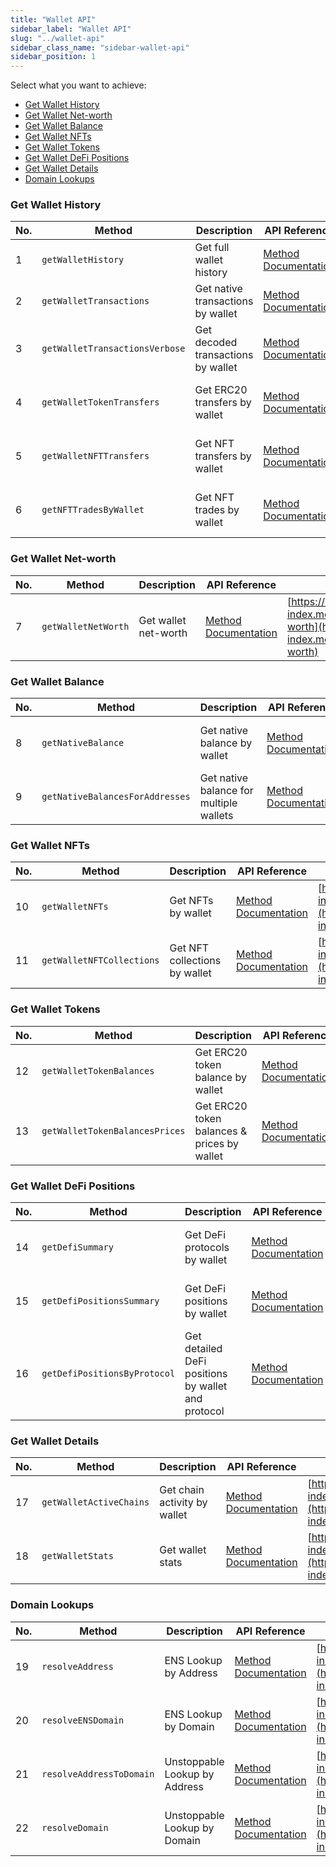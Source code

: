```yaml
---
title: "Wallet API"
sidebar_label: "Wallet API"
slug: "../wallet-api"
sidebar_class_name: "sidebar-wallet-api"
sidebar_position: 1
---
```



Select what you want to achieve:

- [Get Wallet History](#get-wallet-history)
- [Get Wallet Net-worth](#get-wallet-net-worth)
- [Get Wallet Balance](#get-wallet-balance)
- [Get Wallet NFTs](#get-wallet-nfts)
- [Get Wallet Tokens](#get-wallet-tokens)
- [Get Wallet DeFi Positions](#get-wallet-defi-positions)
- [Get Wallet Details](#get-wallet-details)
- [Domain Lookups](#domain-lookups)

### Get Wallet History

| No. | Method                         | Description                        | API Reference                                                                                      | URL                                                                                                                                        |
| --- | ------------------------------ | ---------------------------------- | -------------------------------------------------------------------------------------------------- | ------------------------------------------------------------------------------------------------------------------------------------------ |
| 1   | `getWalletHistory`             | Get full wallet history            | [Method Documentation](/web3-data-api/evm/reference/wallet-api/get-wallet-history)                 |                                                                                                                                            |
| 2   | `getWalletTransactions`        | Get native transactions by wallet  | [Method Documentation](/web3-data-api/evm/reference/wallet-api/get-transactions-by-wallet)         | [https://deep-index.moralis.io/api/v2.2/:address](https://deep-index.moralis.io/api/v2.2/:address)                                         |
| 3   | `getWalletTransactionsVerbose` | Get decoded transactions by wallet | [Method Documentation](/web3-data-api/evm/reference/wallet-api/get-decoded-transactions-by-wallet) | [https://deep-index.moralis.io/api/v2.2/:address/verbose](https://deep-index.moralis.io/api/v2.2/:address/verbose)                         |
| 4   | `getWalletTokenTransfers`      | Get ERC20 transfers by wallet      | [Method Documentation](/web3-data-api/evm/reference/wallet-api/get-wallet-token-transfers)         | [https://deep-index.moralis.io/api/v2.2/:address/erc20/transfers](https://deep-index.moralis.io/api/v2.2/:address/erc20/transfers)         |
| 5   | `getWalletNFTTransfers`        | Get NFT transfers by wallet        | [Method Documentation](/web3-data-api/evm/reference/wallet-api/get-wallet-nft-transfers)           | [https://deep-index.moralis.io/api/v2.2/:address/nft/transfers](https://deep-index.moralis.io/api/v2.2/:address/nft/transfers)             |
| 6   | `getNFTTradesByWallet`         | Get NFT trades by wallet           | [Method Documentation](/web3-data-api/evm/reference/wallet-api/get-nft-trades-by-wallet)           | [https://deep-index.moralis.io/api/v2.2/wallets/:address/nfts/trades](https://deep-index.moralis.io/api/v2.2/wallets/:address/nfts/trades) |

### Get Wallet Net-worth

| No. | Method              | Description          | API Reference                                                                        | URL                                                                                                                                    |
| --- | ------------------- | -------------------- | ------------------------------------------------------------------------------------ | -------------------------------------------------------------------------------------------------------------------------------------- |
| 7   | `getWalletNetWorth` | Get wallet net-worth | [Method Documentation](/web3-data-api/evm/reference/wallet-api/get-wallet-net-worth) | [https://deep-index.moralis.io/api/v2.2/wallets/:address/net-worth](https://deep-index.moralis.io/api/v2.2/wallets/:address/net-worth) |

### Get Wallet Balance

| No. | Method                          | Description                             | API Reference                                                                          | URL                                                                                                                |
| --- | ------------------------------- | --------------------------------------- | -------------------------------------------------------------------------------------- | ------------------------------------------------------------------------------------------------------------------ |
| 8   | `getNativeBalance`              | Get native balance by wallet            | [Method Documentation](/web3-data-api/evm/reference/get-native-balance)                | [https://deep-index.moralis.io/api/v2.2/:address/balance](https://deep-index.moralis.io/api/v2.2/:address/balance) |
| 9   | `getNativeBalancesForAddresses` | Get native balance for multiple wallets | [Method Documentation](/web3-data-api/evm/reference/get-native-balances-for-addresses) | [https://deep-index.moralis.io/api/v2.2/wallets/balances](https://deep-index.moralis.io/api/v2.2/wallets/balances) |

### Get Wallet NFTs

| No. | Method                    | Description                   | API Reference                                                                                 | URL                                                                                                                                |
| --- | ------------------------- | ----------------------------- | --------------------------------------------------------------------------------------------- | ---------------------------------------------------------------------------------------------------------------------------------- |
| 10  | `getWalletNFTs`           | Get NFTs by wallet            | [Method Documentation](/web3-data-api/evm/reference/wallet-api/get-nfts-by-wallet)            | [https://deep-index.moralis.io/api/v2.2/:address/nft](https://deep-index.moralis.io/api/v2.2/:address/nft)                         |
| 11  | `getWalletNFTCollections` | Get NFT collections by wallet | [Method Documentation](/web3-data-api/evm/reference/wallet-api/get-nft-collections-by-wallet) | [https://deep-index.moralis.io/api/v2.2/:address/nft/collections](https://deep-index.moralis.io/api/v2.2/:address/nft/collections) |

### Get Wallet Tokens

| No. | Method                         | Description                                 | API Reference                                                                                   | URL                                                                                                                              |
| --- | ------------------------------ | ------------------------------------------- | ----------------------------------------------------------------------------------------------- | -------------------------------------------------------------------------------------------------------------------------------- |
| 12  | `getWalletTokenBalances`       | Get ERC20 token balance by wallet           | [Method Documentation](/web3-data-api/evm/reference/wallet-api/get-token-balances-by-wallet)    | [https://deep-index.moralis.io/api/v2.2/:address/erc20](https://deep-index.moralis.io/api/v2.2/:address/erc20)                   |
| 13  | `getWalletTokenBalancesPrices` | Get ERC20 token balances & prices by wallet | [Method Documentation](/web3-data-api/evm/reference/wallet-api/get-wallet-token-balances-price) | [https://deep-index.moralis.io/api/v2.2/wallets/:address/tokens](https://deep-index.moralis.io/api/v2.2/wallets/:address/tokens) |

### Get Wallet DeFi Positions

| No. | Method                       | Description                                        | API Reference                                                                                  | URL                                                                                                                                                                  |
| --- | ---------------------------- | -------------------------------------------------- | ---------------------------------------------------------------------------------------------- | -------------------------------------------------------------------------------------------------------------------------------------------------------------------- |
| 14  | `getDefiSummary`             | Get DeFi protocols by wallet                       | [Method Documentation](/web3-data-api/evm/reference/wallet-api/get-defi-summary)               | [https://deep-index.moralis.io/api/v2.2/wallets/:address/defi/summary](https://deep-index.moralis.io/api/v2.2/wallets/:address/defi/summary)                         |
| 15  | `getDefiPositionsSummary`    | Get DeFi positions by wallet                       | [Method Documentation](/web3-data-api/evm/reference/wallet-api/get-defi-positions-summary)     | [https://deep-index.moralis.io/api/v2.2/wallets/:address/defi/positions](https://deep-index.moralis.io/api/v2.2/wallets/:address/defi/positions)                     |
| 16  | `getDefiPositionsByProtocol` | Get detailed DeFi positions by wallet and protocol | [Method Documentation](/web3-data-api/evm/reference/wallet-api/get-defi-positions-by-protocol) | [https://deep-index.moralis.io/api/v2.2/wallets/:address/defi/:protocol/positions](https://deep-index.moralis.io/api/v2.2/wallets/:address/defi/:protocol/positions) |

### Get Wallet Details

| No. | Method                  | Description                  | API Reference                                                                                | URL                                                                                                                              |
| --- | ----------------------- | ---------------------------- | -------------------------------------------------------------------------------------------- | -------------------------------------------------------------------------------------------------------------------------------- |
| 17  | `getWalletActiveChains` | Get chain activity by wallet | [Method Documentation](/web3-data-api/evm/reference/wallet-api/get-chain-activity-by-wallet) | [https://deep-index.moralis.io/api/v2.2/wallets/:address/chains](https://deep-index.moralis.io/api/v2.2/wallets/:address/chains) |
| 18  | `getWalletStats`        | Get wallet stats             | [Method Documentation](/web3-data-api/evm/reference/wallet-api/get-wallet-stats)             | [https://deep-index.moralis.io/api/v2.2/wallets/:address/stats](https://deep-index.moralis.io/api/v2.2/wallets/:address/stats)   |

### Domain Lookups

| No. | Method                   | Description                   | API Reference                                                                             | URL                                                                                                                                |
| --- | ------------------------ | ----------------------------- | ----------------------------------------------------------------------------------------- | ---------------------------------------------------------------------------------------------------------------------------------- |
| 19  | `resolveAddress`         | ENS Lookup by Address         | [Method Documentation](/web3-data-api/evm/reference/wallet-api/resolve-address)           | [https://deep-index.moralis.io/api/v2.2/resolve/:address/reverse](https://deep-index.moralis.io/api/v2.2/resolve/:address/reverse) |
| 20  | `resolveENSDomain`       | ENS Lookup by Domain          | [Method Documentation](/web3-data-api/evm/reference/wallet-api/resolve-ens-domain)        | [https://deep-index.moralis.io/api/v2.2/resolve/ens/:domain](https://deep-index.moralis.io/api/v2.2/resolve/ens/:domain)           |
| 21  | `resolveAddressToDomain` | Unstoppable Lookup by Address | [Method Documentation](/web3-data-api/evm/reference/wallet-api/resolve-address-to-domain) | [https://deep-index.moralis.io/api/v2.2/resolve/:address/domain](https://deep-index.moralis.io/api/v2.2/resolve/:address/domain)   |
| 22  | `resolveDomain`          | Unstoppable Lookup by Domain  | [Method Documentation](/web3-data-api/evm/reference/wallet-api/resolve-domain)            | [https://deep-index.moralis.io/api/v2.2/resolve/:domain](https://deep-index.moralis.io/api/v2.2/resolve/:domain)                   |
